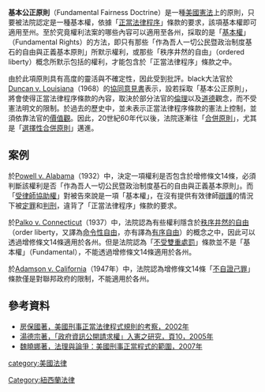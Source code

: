 '''基本公正原則'''（Fundamental Fairness Doctrine）是一種[[美國憲法|美國憲法]]上的原則，只要被法院認定是一種基本權，依據「[[正當法律程序|正當法律程序]]」條款的要求，該項基本權即可適用至州。至於究竟權利法案的哪些內容可以適用至各州，採取的是「[[基本權|基本權]]」（Fundamental Rights）的方法，即只有那些「作為吾人一切公民暨政治制度基石的自由與正義基本原則」所默示權利，或那些「秩序井然的自由」（ordered liberty）概念所默示包括的權利，才能包含於「正當法律程序」條款之中。

由於此項原則具有高度的靈活與不確定性，因此受到批評。black大法官於[[Duncan_v._Louisiana|Duncan v. Louisiana]]（1968）的[[協同意見書|協同意見書]]表示，設若採取「基本公正原則」，將會使得正當法律程序條款的內容，取決於部分法官的[[倫理|倫理]]以及[[道德|道德]]觀念，而不受憲法明文的限制。於過去的歷史中，並未表示正當法律程序條款的憲法上控制，並須依靠法官的[[價值觀|價值觀]]。因此，20世紀60年代以後，法院逐漸往「[[合併原則|合併原則]]」，尤其是「[[選擇性合併原則|選擇性合併原則]]」邁進。

== 案例 ==
於[[Powell_v._Alabama|Powell v. Alabama]]（1932）中，決定一項權利是否包含於增修條文14條，必須判斷該權利是否「作為吾人一切公民暨政治制度基石的自由與正義基本原則」。而「[[受律師協助權|受律師協助權]]」對被告來說是一項「基本權」，在沒有提供有效律師[[辯護|辯護]]的情況下被[[定罪|定罪]]和[[判刑|判刑]]，違背了「正當法律程序」條款的要求。

於[[Palko_v._Connecticut|Palko v. Connecticut]]（1937）中，法院認為有些權利隱含於[[秩序井然的自由|秩序井然的自由]]（order liberty，又譯為[[命令性自由|命令性自由]]，亦有譯為[[有序自由|有序自由]]）的概念之中，因此可以透過增修條文14條適用於各州。但是法院認為「[[不受雙重處罰|不受雙重處罰]]」條款並不是「基本權」（Fundamental），不能透過增修條文14條適用於各州。

於[[Adamson_v._California|Adamson v. California]]（1947年）中，法院認為增修條文14條「[[不自證己罪|不自證己罪]]」條款僅是對聯邦政府的限制，不能適用於各州。

== 參考資料 ==
{{refbegin}}
*[http://big5.chinalawinfo.com/article1.chinalawinfo.com/article/user/article_display.asp?ArticleID=22532 房保國著，美國刑事正當法律程式規則的考察，2002年]{{dead link|date=2017年12月 |bot=InternetArchiveBot |fix-attempted=yes }}
*[http://www.iias.sinica.edu.tw/PDF/11_2.pdf 湯德宗著，「政府資訊公開請求權」入憲之研究，頁10，2005年]{{Dead link}}
*[http://www.criminallaw.com.cn/article/default.asp?id=1419 魏曉娜著，法理與論爭：美國刑事正當程式的範圍，2007年]{{Wayback|url=http://www.criminallaw.com.cn/article/default.asp?id=1419 |date=20070912015447 }}
{{refend}}

[[category:美國法律|category:美國法律]]
[[Category:紐西蘭法律|Category:紐西蘭法律]]